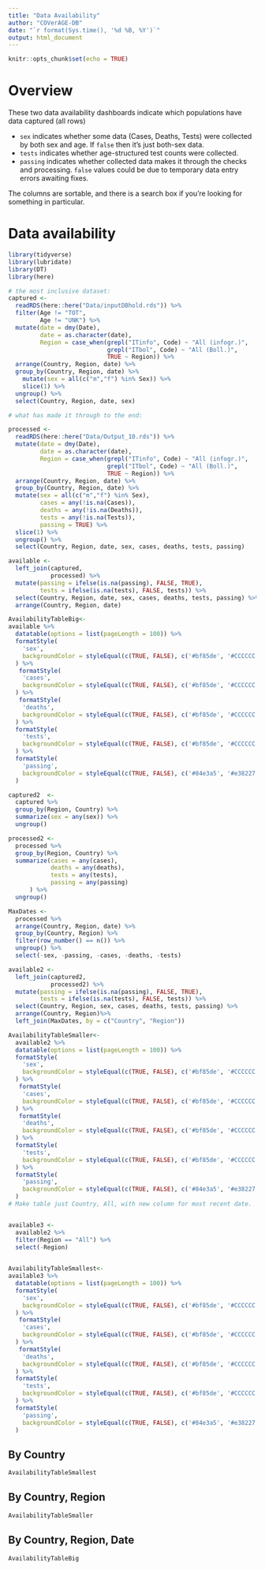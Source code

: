 ```yaml
---
title: "Data Availability"
author: "COVerAGE-DB"
date: "`r format(Sys.time(), '%d %B, %Y')`"
output: html_document
---
```


```r
knitr::opts_chunk$set(echo = TRUE)
```

# Overview
These two data availability dashboards indicate which populations have data captured (all rows)

  - `sex` indicates whether some data (Cases, Deaths, Tests) were collected by both sex and age. If `false` then it's just both-sex data.
  - `tests` indicates whether age-structured test counts were collected.
  - `passing` indicates whether collected data makes it through the checks and processing. `false` values could be due to temporary data entry errors awaiting fixes.

The columns are sortable, and there is a search box if you're looking for something in particular.

# Data availability {.tabset}

```r
library(tidyverse)
library(lubridate)
library(DT)
library(here)

# the most inclusive dataset:
captured <- 
  readRDS(here::here("Data/inputDBhold.rds")) %>% 
  filter(Age != "TOT",
         Age != "UNK") %>% 
  mutate(date = dmy(Date),
         date = as.character(date),
         Region = case_when(grepl("ITinfo", Code) ~ "All (infogr.)",
                            grepl("ITbol", Code) ~ "All (Boll.)",
                            TRUE ~ Region)) %>% 
  arrange(Country, Region, date) %>% 
  group_by(Country, Region, date) %>% 
    mutate(sex = all(c("m","f") %in% Sex)) %>% 
    slice(1) %>% 
  ungroup() %>% 
  select(Country, Region, date, sex)

# what has made it through to the end:

processed <- 
  readRDS(here::here("Data/Output_10.rds")) %>% 
  mutate(date = dmy(Date),
         date = as.character(date),
         Region = case_when(grepl("ITinfo", Code) ~ "All (infogr.)",
                            grepl("ITbol", Code) ~ "All (Boll.)",
                            TRUE ~ Region)) %>% 
  arrange(Country, Region, date) %>% 
  group_by(Country, Region, date) %>% 
  mutate(sex = all(c("m","f") %in% Sex),
         cases = any(!is.na(Cases)),
         deaths = any(!is.na(Deaths)),
         tests = any(!is.na(Tests)),
         passing = TRUE) %>% 
  slice(1) %>% 
  ungroup() %>% 
  select(Country, Region, date, sex, cases, deaths, tests, passing)

available <-
  left_join(captured,
            processed) %>% 
  mutate(passing = ifelse(is.na(passing), FALSE, TRUE),
         tests = ifelse(is.na(tests), FALSE, tests)) %>% 
  select(Country, Region, date, sex, cases, deaths, tests, passing) %>% 
  arrange(Country, Region, date)

AvailabilityTableBig<-
available %>% 
  datatable(options = list(pageLength = 100)) %>% 
  formatStyle(
    'sex',
    backgroundColor = styleEqual(c(TRUE, FALSE), c('#bf85de', '#CCCCCC'))
  ) %>% 
   formatStyle(
    'cases',
    backgroundColor = styleEqual(c(TRUE, FALSE), c('#bf85de', '#CCCCCC'))
  ) %>%
   formatStyle(
    'deaths',
    backgroundColor = styleEqual(c(TRUE, FALSE), c('#bf85de', '#CCCCCC'))
  ) %>%
  formatStyle(
    'tests',
    backgroundColor = styleEqual(c(TRUE, FALSE), c('#bf85de', '#CCCCCC'))
  ) %>% 
  formatStyle(
    'passing',
    backgroundColor = styleEqual(c(TRUE, FALSE), c('#84e3a5', '#e38227'))
  )

captured2  <-
  captured %>% 
  group_by(Region, Country) %>% 
  summarize(sex = any(sex)) %>% 
  ungroup()

processed2 <-
  processed %>% 
  group_by(Region, Country) %>% 
  summarize(cases = any(cases),
            deaths = any(deaths),
            tests = any(tests),
            passing = any(passing)
      ) %>% 
  ungroup()

MaxDates <- 
  processed %>% 
  arrange(Country, Region, date) %>% 
  group_by(Country, Region) %>% 
  filter(row_number() == n()) %>% 
  ungroup() %>% 
  select(-sex, -passing, -cases, -deaths, -tests)

available2 <-
  left_join(captured2,
            processed2) %>% 
  mutate(passing = ifelse(is.na(passing), FALSE, TRUE),
         tests = ifelse(is.na(tests), FALSE, tests)) %>% 
  select(Country, Region, sex, cases, deaths, tests, passing) %>% 
  arrange(Country, Region)%>% 
  left_join(MaxDates, by = c("Country", "Region"))

AvailabilityTableSmaller<-
  available2 %>% 
  datatable(options = list(pageLength = 100)) %>% 
  formatStyle(
    'sex',
    backgroundColor = styleEqual(c(TRUE, FALSE), c('#bf85de', '#CCCCCC'))
  ) %>% 
   formatStyle(
    'cases',
    backgroundColor = styleEqual(c(TRUE, FALSE), c('#bf85de', '#CCCCCC'))
  ) %>%
   formatStyle(
    'deaths',
    backgroundColor = styleEqual(c(TRUE, FALSE), c('#bf85de', '#CCCCCC'))
  ) %>%
  formatStyle(
    'tests',
    backgroundColor = styleEqual(c(TRUE, FALSE), c('#bf85de', '#CCCCCC'))
  ) %>% 
  formatStyle(
    'passing',
    backgroundColor = styleEqual(c(TRUE, FALSE), c('#84e3a5', '#e38227'))
  )
# Make table just Country, All, with new column for most recent date.


available3 <- 
  available2 %>% 
  filter(Region == "All") %>% 
  select(-Region)

  
AvailabilityTableSmallest<-
available3 %>% 
  datatable(options = list(pageLength = 100)) %>% 
  formatStyle(
    'sex',
    backgroundColor = styleEqual(c(TRUE, FALSE), c('#bf85de', '#CCCCCC'))
  ) %>% 
   formatStyle(
    'cases',
    backgroundColor = styleEqual(c(TRUE, FALSE), c('#bf85de', '#CCCCCC'))
  ) %>%
   formatStyle(
    'deaths',
    backgroundColor = styleEqual(c(TRUE, FALSE), c('#bf85de', '#CCCCCC'))
  ) %>%
  formatStyle(
    'tests',
    backgroundColor = styleEqual(c(TRUE, FALSE), c('#bf85de', '#CCCCCC'))
  ) %>% 
  formatStyle(
    'passing',
    backgroundColor = styleEqual(c(TRUE, FALSE), c('#84e3a5', '#e38227'))
  )
```

## By Country

```r
AvailabilityTableSmallest
```

## By Country, Region

```r
AvailabilityTableSmaller
```

## By Country, Region, Date

```r
AvailabilityTableBig
```

## {-}

